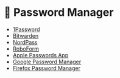 # 🔑 Password Manager

- [1Password](https://1password.com/)
- [Bitwarden](https://bitwarden.com/)
- [NordPass](https://nordpass.com/)
- [RoboForm](https://www.roboform.com/)
- [Apple Passwords App](https://apps.apple.com/app/id6473799789)
- [Google Password Manager](https://passwords.google.com/)
- [Firefox Password Manager](https://www.mozilla.org/en-US/firefox/features/password-manager/)
